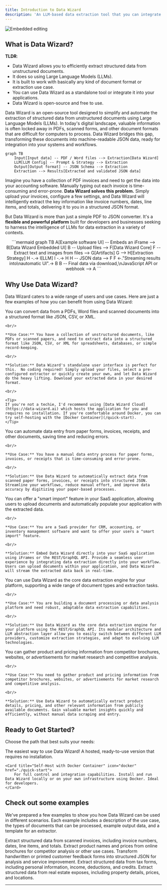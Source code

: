 ```yaml
---
title: Introduction to Data Wizard
description: 'An LLM-based data extraction tool that you can integrate directly into your application workflows and forms'
---
```


<img
  className="rounded-lg border"
  src="/images/header.jpeg"
  alt="Embedded editing"
/>

## What is Data Wizard?

**TLDR**:

- Data Wizard allows you to efficiently extract structured data from unstructured documents.
- It does so using Large Language Models (LLMs).
- It is built to work with basically any kind of document format or extraction use case.
- You can use Data Wizard as a standalone tool or integrate it into your applications.
- Data Wizard is open-source and free to use.


Data Wizard is an open-source tool designed to simplify and automate the extraction of structured data from unstructured documents using Large Language Models (LLMs). In today's digital landscape, valuable information is often locked away in PDFs, scanned forms, and other document formats that are difficult for computers to process. Data Wizard bridges this gap, transforming these documents into machine-readable JSON data, ready for integration into your systems and workflows.

<p align="center">

```mermaid
graph TB
    Input[Input data] -- PDF / Word files --> Extraction[Data Wizard]
    LLM[LLM Config] -- Prompt & Strategy --> Extraction
    Output[Output format] -- JSON Schema --> Extraction
    Extraction --> Results[Extracted and validated JSON data]
```

</p>


Imagine you have a collection of PDF invoices and need to get the data into your accounting software. Manually typing out each invoice is time-consuming and error-prone. **Data Wizard solves this problem.**  Simply upload your invoices, configure a few settings, and Data Wizard will intelligently extract the key information like invoice numbers, dates, line items, and totals, delivering it to you in a structured JSON format.

But Data Wizard is more than just a simple PDF to JSON converter. It's a **flexible and powerful platform** built for developers and businesses seeking to harness the intelligence of LLMs for data extraction in a variety of contexts.

<Accordion title="How integration into your application works">

<p align="center">
```mermaid
graph TB
    A[Example software UI] -- Embeds an iFrame --> B[Data Wizard Embedded UI]
    B -- Upload files --> F[Data Wizard Core]
    F -- Extract text and images from files --> G[Artifacts]
    G --> H[Extraction Strategy]
    H -.-> I[LLM]
    I -.-> H
    H -- JSON data --> F
    F <-."Streaming results into\nautomatic UI".-> B
    B -- Final data via download,\nJavaScript API or webhook --> A
```
</p>

</Accordion>





## Why Use Data Wizard?

Data Wizard caters to a wide range of users and use cases. Here are just a few examples of how you can benefit from using Data Wizard:

<Card title="Convert PDFs to JSON" icon="file-pdf" iconSize={200}>
    You can convert data from a PDFs, Word files and scanned documents into a structured format like JSON, CSV, or XML.

    <br/>

    **Use Case:** You have a collection of unstructured documents, like PDFs or scanned papers, and need to extract data into a structured format like JSON, CSV, or XML for spreadsheets, databases, or simple record-keeping.

    <br/>

    **Solution:** Data Wizard's standalone user interface is perfect for this.  No coding required! Simply upload your files, select a pre-configured extractor or quickly create your own, and let Data Wizard do the heavy lifting. Download your extracted data in your desired format.

    <br/>

    <Tip>
    If you're not a techie, I'd recommend using [Data Wizard Cloud](https://data-wizard.ai) which hosts the application for you and requires no installation. If you're comfortable around Docker, you can try self-hosting with the [Docker Container](/quick-start).
    </Tip>
</Card>

<Card title="A company that wants to automate data entry" icon="robot" iconSize={200}>
    You can automate data entry from paper forms, invoices, receipts, and other documents, saving time and reducing errors.

    <br/>

    **Use Case:** You have a manual data entry process for paper forms, invoices, or receipts that is time-consuming and error-prone.

    <br/>

    **Solution:** Use Data Wizard to automatically extract data from scanned paper forms, invoices, or receipts into structured JSON. Streamline your workflows, reduce manual effort, and improve data accuracy by digitizing your paper-based processes.
</Card>

<Card title="SaaS company that wants to add smart import feature" icon="upload" iconSize={200}>
    You can offer a "smart import" feature in your SaaS application, allowing users to upload documents and automatically populate your application with the extracted data.

    <br/>

    **Use Case:** You are a SaaS provider for CRM, accounting, or inventory management software and want to offer your users a "smart import" feature.

    <br/>

    **Solution:** Embed Data Wizard directly into your SaaS application using iFrames or the REST/GraphQL API. Provide a seamless user experience by integrating data extraction directly into your workflow. Users can upload documents within your application, and Data Wizard will stream the extracted data back in real-time.
</Card>

<Card title="AI-powered data extraction as a core feature for SaaS" icon="gear" iconSize={200}>
    You can use Data Wizard as the core data extraction engine for your platform, supporting a wide range of document types and extraction tasks.

    <br/>

    **Use Case:** You are building a document processing or data analysis platform and need robust, adaptable data extraction capabilities.

    <br/>

    **Solution:** Use Data Wizard as the core data extraction engine for your platform using the REST/GraphQL API. Its modular architecture and LLM abstraction layer allow you to easily switch between different LLM providers, customize extraction strategies, and adapt to evolving LLM technologies.
</Card>

<Card title="Performing some competitor analysis & market research" icon="chart-line" iconSize={200}>
    You can gather product and pricing information from competitor brochures, websites, or advertisements for market research and competitive analysis.

    <br/>

    **Use Case:** You need to gather product and pricing information from competitor brochures, websites, or advertisements for market research and competitive analysis.

    <br/>

    **Solution:** Use Data Wizard to automatically extract product details, pricing, and other relevant information from publicly available documents. Gain valuable market insights quickly and efficiently, without manual data scraping and entry.
</Card>

## Ready to Get Started?

Choose the path that best suits your needs:

<CardGroup cols={2}>
    <Card title="Try it now with Data Wizard Cloud" icon="cloud" href="./cloud">
        The easiest way to use Data Wizard! A hosted, ready-to-use version that requires no installation.
    </Card>

    <Card title="Self-Host with Docker Container" icon="docker" href="./quick-start">
        For full control and integration capabilities. Install and run Data Wizard locally or on your own infrastructure using Docker. Ideal for developers.
    </Card>
</CardGroup>


## Check out some examples

We've prepared a few examples to show you how Data Wizard can be used in different scenarios. Each example includes a description of the use case, the types of documents that can be processed, example output data, and a template for an extractor.

<CardGroup cols={1}>
    <Card title="Invoice Data from Scans" icon="file-invoice" href="./examples/paper-invoice-to-structured-data" horizontal>
        Extract structured data from scanned invoices, including invoice numbers, dates, line items, and totals.
    </Card>
    <Card title="Products from Brochures" icon="newspaper" href="./examples/products-from-brochures" horizontal>
        Extract product names and prices from online brochures for competitor analysis or other use cases.
    </Card>
    <Card title="Customer Feedback to JSON" icon="clipboard-user" href="./examples/customer-feedback-to-data" horizontal>
        Transform handwritten or printed customer feedback forms into structured JSON for analysis and service improvement.
    </Card>
    <Card title="Tax Forms to JSON" icon="file" href="./examples/data-from-paper-tax-forms" horizontal>
        Extract structured data from tax forms, including personal information, income, deductions, and credits.
    </Card>
    <Card title="Real Estate from Exposes" icon="building" href="./examples/real-estate-from-exposes" horizontal>
        Extract structured data from real estate exposes, including property details, prices, and locations.
    </Card>
</CardGroup>

---


<More />